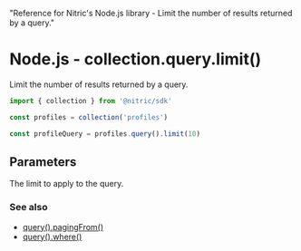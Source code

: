   "Reference for Nitric's Node.js library - Limit the number of results returned by a query."

# Node.js - collection.query.limit()

Limit the number of results returned by a query.

```javascript
import { collection } from '@nitric/sdk'

const profiles = collection('profiles')

const profileQuery = profiles.query().limit(10)
```

## Parameters

<Properties>
  <Property name="limit" required type="number">
    The limit to apply to the query.
  </Property>
</Properties>

### See also

- [query().pagingFrom()](./collection-query-pagingfrom)
- [query().where()](./collection-query-where)
